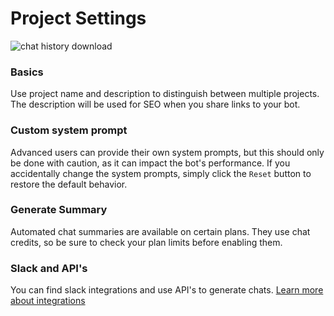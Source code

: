 # Project Settings

![chat history download](/docs/projectSettings.webp)

### Basics
Use project name and description to distinguish between multiple projects. The description will be used for SEO when you share links to your bot. 



### Custom system prompt
Advanced users can provide their own system prompts, but this should only be done with caution, as it can impact the bot's performance.
If you accidentally change the system prompts, simply click the `Reset` button to restore the default behavior.

### Generate Summary
Automated chat summaries are available on certain plans. They use chat credits, so be sure to check your plan limits before enabling them.

### Slack and API's

You can find slack integrations and use API's to generate chats. [Learn more about integrations](/docs/integrations)